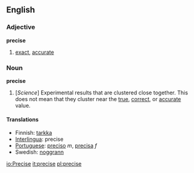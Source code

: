 ==English==

===Adjective===
'''precise'''
# [[exact]], [[accurate]]

===Noun===
'''precise'''
# [''Science''] Experimental results that are clustered close together.  This does not mean that they cluster near the [[true]], [[correct]], or [[accurate]] value.

====Translations====
*Finnish: [[tarkka]]
*[[Interlingua]]: precise
*[[Portuguese]]: [[preciso]] ''m'', [[precisa]] ''f''
*Swedish: [[noggrann]]

[[io:Precise]]
[[it:precise]]
[[pl:precise]]